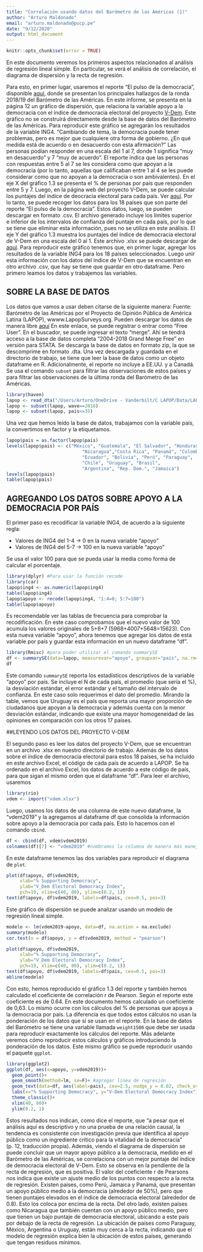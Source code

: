 ```yaml
---
title: "Correlación usando datos del Barómetro de las Américas (1)"
author: "Arturo Maldonado"
email: "arturo.maldonado@pucp.pe"
date: "9/12/2020"
output: html_document
---
```


```r
knitr::opts_chunk$set(error = TRUE)
```

En este documento veremos los primeros aspectos relacionados al análisis de regresión lineal simple. En particular, se verá el análisis de correlación, el diagrama de dispersión y la recta de regresión.

Para esto, en primer lugar, usaremos el reporte "El pulso de la democracia", disponible [aquí](https://www.vanderbilt.edu/lapop/ab2018/2018-19_AmericasBarometer_Regional_Report_Spanish_W_03.27.20.pdf), donde se presentan los principales hallazgos de la ronda 2018/19 del Barómetro de las Américas. En este informe, se presenta en la página 12 un gráfico de dispersión, que relaciona la variable apoyo a la democracia con el índice de democracia electoral del proyecto [V-Dem](https://www.v-dem.net/en/). 
Este gráfico no se construirá directamente desde la base de datos del Barómetro de las Américas. Para reproducir este gráfico se agregarán los resultados de la variable ING4. "Cambiando de tema, la democracia puede tener problemas, pero es mejor que cualquiere otra forma de gobierno. ¿En qué medida está de acuerdo o en desacuerdo con esta afirmación?"
Las personas podían responder en una escala del 1 al 7, donde 1 significa "muy en desacuerdo" y 7 "muy de acuerdo". El reporte indica que las personas con respuestas entre 5 al 7 se les considera como que apoyan a la democracia (por lo tanto, aquellas que calificaban entre 1 al 4 se les puede considerar como que no apoyan a la democracia o son ambivalentes). En el eje X del gráfico 1.3 se presenta el % de personas por país que responden entre 5 y 7. 
Luego, en la página web del proyecto V-Dem, se puede calcular los puntajes del índice de deocracia electoral para cada país. Ver [aquí](https://www.v-dem.net/en/analysis/VariableGraph/). Por lo tanto, se puede recoger los datos para los 18 países que son parte del reporte "El pulso de la democracia". Estos datos, luego, se pueden descargar en formato .csv. El archivo generado incluye los límites superior e inferior de los intervalos de confianza del puntaje en cada país, por lo que se tiene que eliminar esta información, pues no se utiliza en este análisis. El eje Y del gráfico 1.3 muestra los puntajes del índice de democracia electoral de V-Dem en una escala del 0 al 1. Este archivo .xlsx se puede descargar de [aquí](https://github.com/arturomaldonado/lapop_edu.git).
Para reproducir este gráfico tenemos que, en primer lugar, agregar los resultados de la variable ING4 para los 18 países seleccionados. Luego unir esta información con los datos del índice de V-Dem que se encuentran en otro archivo .csv, que hay se tiene que guardar en otro dataframe. Pero primero leamos los datos y trabajemos las variables.

## SOBRE LA BASE DE DATOS
Los datos que vamos a usar deben citarse de la siguiente manera:
Fuente: Barómetro de las Américas por el Proyecto de Opinión Pública de América Latina (LAPOP), wwww.LapopSurveys.org.
Pueden descargar los datos de manera libre  [aquí](http://datasets.americasbarometer.org/database/login.php)
En este enlace, se puede registrar o entrar como "Free User". En el buscador, se puede ingresar el texto "merge". Ahí se tendrá acceso a la base de datos completa "2004-2018 Grand Merge Free" en versión para STATA. Se descarga la base de datos en formato zip, la que se descomprime en formato .dta.
Una vez descargada y guardada en el directorio de trabajo, se tiene que leer la base de datos como un objeto dataframe en R. Adicionalmente, el reporte no incluye a EE.UU. y a Canadá. Se usa el comando `subset` para filtrar las observaciones de estos países y para filtrar las observaciones de la última ronda del Barómetro de las Américas.

```r
library(haven)
lapop <- read_dta("/Users/Arturo/OneDrive - Vanderbilt/C LAPOP/Data/LAPOP_Merge_2004_2018.dta")
lapop <- subset(lapop, wave==2018)
lapop <- subset(lapop, pais<=35)
```

Una vez que hemos leído la base de datos, trabajamos con la variable país, la convertimos en factor y la etiquetamos.
```r
lapop$pais = as.factor(lapop$pais)
levels(lapop$pais) <- c("México", "Guatemala", "El Salvador", "Honduras",
                            "Nicaragua","Costa Rica", "Panamá", "Colombia", 
                            "Ecuador", "Bolivia", "Perú", "Paraguay", 
                            "Chile", "Uruguay", "Brasil",
                            "Argentina", "Rep. Dom.", "Jamaica")
levels(lapop$pais)
table(lapop$pais)
```


## AGREGANDO LOS DATOS SOBRE APOYO A LA DEMOCRACIA POR PAÍS

El primer paso es recodificar la variable ING4, de acuerdo a la siguiente regla:

* Valores de ING4 del 1-4 -> 0 en la nueva variable "apoyo"
* Valores de ING4 del 5-7 -> 100 en la nueva variable "apoyo"

Se usa el valor 100 para que se pueda usar la media como forma de calcular el porcentaje.
```r
library(dplyr) #Para usar la función recode
library(car)
lapop$ing4 <- as.numeric(lapop$ing4)
table(lapop$ing4)
lapop$apoyo <- recode(lapop$ing4, "1:4=0; 5:7=100")
table(lapop$apoyo)
```

Es recomendable ver las tablas de frecuencia para comprobar la recodificación. En este caso comprobamos que el nuevo valor de 100 acumula los valores originales de 5+6+7 (5968+4007+5648=15623).
Con esta nueva variable "apoyo", ahora tenemos que agregar los datos de esta variable por país y guardar esta información en un nuevo dataframe "df".
```r
library(Rmisc) #para poder utilizar el comando summarySE
df <- summarySE(data=lapop, measurevar="apoyo", groupvar="pais", na.rm=T)
df
```

Este comando `summarySE` reporta los estadísticos descriptivos de la variable "apoyo" por país. Se incluye el N de cada país, el promedio (que sería el %), la desviación estándar, el error estándar y el tamaño del intervalo de confianza. En este caso solo requerimos el dato del promedio. Mirando la table, vemos que Uruguay es el país que reporta una mayor proporción de ciudadanos que apoyan a la democracia y además cuenta con la menor desviación estándar, indicando que existe una mayor homogeneidad de las opiniones en comparación con los otros 17 países.

##LEYENDO LOS DATOS DEL PROYECTO V-DEM

El segundo paso es leer los datos del proyecto V-Dem, que se encuentran en un archivo .xlsx en nuestro directorio de trabajo. Además de los datos sobre el índice de democracia electoral para estos 18 países, se ha incluído en este archivo Excel, el código de cada país de acuerdo a LAPOP. Se ha ordenado en el archivo Excel, los datos de acuerdo a este código de país, para que sigan el mismo orden que el dataframe "df".
Para leer el archivo, usaremos
```r
library(rio)
vdem <- import("vdem.xlsx")
```

Luego, usamos los datos de una columna de este nuevo dataframe, la "vdem2019" y la agregamos al dataframe df que consolida la información sobre apoyo a la democracia por cada pais. Esto lo hacemos con el comando `cbind`.
```r
df <- cbind(df, vdem$vdem2019)
colnames(df)[7] <- "vdem2019" #nombramos la columna de manera más manejable. Por defecto se nombra vdem$vdem2019 haciendo que se tenga que usar ´´ para usar este nombre de variable en los códigos
```

En este dataframe tenemos las dos variables para reproducir el diagrama de `plot`.
```r
plot(df$apoyo, df$vdem2019, 
     xlab="% Supporting Democracy", 
     ylab="V_Dem Electoral Democracy Index", 
     pch=19, xlim=c(40, 80), ylim=c(0.2, 1))
text(df$apoyo, df$vdem2019, labels=df$pais, cex=0.5, pos=3)
```

Este gráfico de dispersión se puede analizar usando un modelo de regresión lineal simple. 
```r
modelo <- lm(vdem2019~apoyo, data=df, na.action = na.exclude)
summary(modelo)
cor.test(x = df$apoyo, y = df$vdem2019, method = "pearson")

plot(df$apoyo, df$vdem2019, 
     xlab="% Supporting Democracy", 
     ylab="V_Dem Electoral Democracy Index", 
     pch=19, xlim=c(40, 80), ylim=c(0.2, 1))
text(df$apoyo, df$vdem2019, labels=df$pais, cex=0.5, pos=3)
abline(modelo)
```

Con esto, hemos reproducido el gráfico 1.3 del reporte y también hemos calculado el coeficiente de correlación r de Pearson. Según el reporte este coeficiente es de 0.64. En este documento hemos calculado un coeficiente de 0,63. Lo mismo ocurre con los cálculos del % de personas que apoya a la democracia por país.
La diferencia es que todos estos cálculos no usan la ponderación de los datos que sí se usan en el reporte. En la base de datos del Barómetro se tiene una variable llamada `weight1500` que debe ser usada para reproducir exactamente los cálculos del reporte.
Más adelante veremos cómo reproducir estos cálculos y gráficos introduciendo la ponderación de los datos.
Este mismo gráfico se puede reproducir usando el paquete `ggplot`.
```r
library(ggplot2)
ggplot(df, aes(x=apoyo, y=vdem2019))+
  geom_point()+
  geom_smooth(method=lm, se=F)+ #agregar línea de regresión
  geom_text(data=df, aes(label=pais), cex=2.5, nudge_y = 0.02, check_overlap = T)+ #Pata etiquetar los puntos, darles un tamalo, ubicación y prevenir que se sobrepongan
  labs(x="% Supporting Democracy", y="V-Dem Electoral Democracy Index")+ #para etiquetar los ejes
  theme_classic()+
  xlim(40, 80)+
  ylim(0.2, 1)
```

Estos resultados nos indican, como dice el reporte, que "a pesar que el análisis aquí es descriptivo y no una prueba de una relación causal, la tendencia es consistente con investigación previa que identifica al apoyo público como un ingrediente crítico para la vitalidad de la democracia" (p. 12, traducción propia).
Además, viendo el diagrama de dispersión se puede concluir que un mayor apoyo público a la democracia, medido en el Barómetro de las Américas, se correlaciona con un mejor puntaje del índice de democracia electoral de V-Dem. Esto se observa en la pendiente de la recta de regresión, que es positiva.
El valor del coeficiente r de Pearsons nos indica que existe un ajuste medio de los puntos con respecto a la recta de regresión. Existen países, como Perú, Jamaica y Panamá, que presentan un apoyo público medio a la democracia (alrededor de 50%), pero que tienen puntajes elevados en el índice de democracia electoral (alrededor de 0.8). Esto los coloca por encima de la recta. Del otro lado, existen países como Nicaragua que también cuentan con un apoyo público medio, pero que tienen un bajo puntaje de democracia electoral, ubicando a este país por debajo de la recta de regresión.
La ubicación de países como Paraguay, México, Argentina o Uruguay, están muy cerca a la recta, indicando que el modelo de regresión explica bien la ubicación de estos países, generando que tengan residuos mínimos.